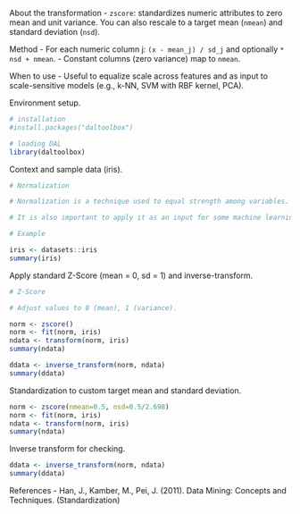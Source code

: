 About the transformation
- `zscore`: standardizes numeric attributes to zero mean and unit variance. You can also rescale to a target mean (`nmean`) and standard deviation (`nsd`).

Method
- For each numeric column j: `(x - mean_j) / sd_j` and optionally `* nsd + nmean`.
- Constant columns (zero variance) map to `nmean`.

When to use
- Useful to equalize scale across features and as input to scale-sensitive models (e.g., k-NN, SVM with RBF kernel, PCA).

Environment setup.
```r
# installation 
#install.packages("daltoolbox")

# loading DAL
library(daltoolbox) 
```

Context and sample data (iris).
```r
# Normalization

# Normalization is a technique used to equal strength among variables. 

# It is also important to apply it as an input for some machine learning methods. 

# Example

iris <- datasets::iris  
summary(iris)
```

Apply standard Z-Score (mean = 0, sd = 1) and inverse-transform.
```r
# Z-Score

# Adjust values to 0 (mean), 1 (variance).

norm <- zscore()
norm <- fit(norm, iris)
ndata <- transform(norm, iris)
summary(ndata)

ddata <- inverse_transform(norm, ndata)
summary(ddata)
```

Standardization to custom target mean and standard deviation.
```r
norm <- zscore(nmean=0.5, nsd=0.5/2.698)
norm <- fit(norm, iris)
ndata <- transform(norm, iris)
summary(ndata)
```

Inverse transform for checking.
```r
ddata <- inverse_transform(norm, ndata)
summary(ddata)
```

References
- Han, J., Kamber, M., Pei, J. (2011). Data Mining: Concepts and Techniques. (Standardization)
